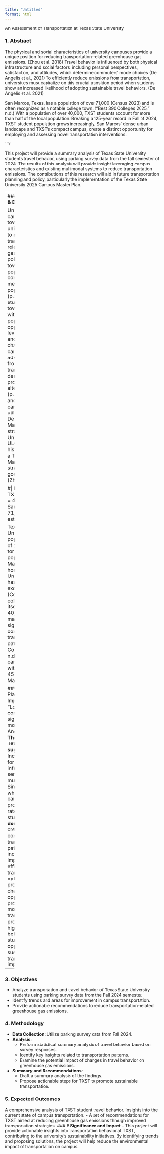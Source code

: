 ```yaml
---
title: "Untitled"
format: html
---
```


An Assessment of Transportation at Texas State University

### 1. **Abstract**
The physical and social characteristics of university campuses provide a unique position for reducing transportation-related greenhouse gas emissions. (Zhou et al. 2018) Travel behavior is influenced by both physical infrastructure and social factors, including personal perspectives, satisfaction, and attitudes, which determine commuters' mode choices (De Angelis et al., 2021) To efficiently reduce emissions from transportation, universities must capitalize on this crucial transition period when students show an increased likelihood of adopting sustainable travel behaviors. (De Angelis et al. 2021)

San Marcos, Texas, has a population of over 71,000 (Census 2023) and is often recognized as a notable college town. (“Best 390 Colleges 2025,” n.d.) With a population of over 40,000, TXST students account for more than half of the local population. Breaking a 125-year record in Fall of 2024, TXST student population grows increasingly. San Marcos’ dense urban landscape and TXST’s compact campus, create a distinct opportunity for employing and assessing novel transportation interventions.

```r

This project will provide a summary analysis of Texas State University students travel behavior, using parking survey data from the fall semester of 2024. The results of this analysis will provide insight leveraging campus characteristics and existing multimodal systems to reduce transportation emissions. The contributions of this research will aid in future transportation planning and policy, particularly the implementation of the Texas State University 2025 Campus Master Plan.

---
### 2. **Introduction & Background**

Universities campuses in college towns provide unique opportunities to reduce transportation-related greenhouse gas emissions other pollutants. College towns are small in population and more compact with a median student population of 33%(p.2) A population of students in a small town size combined with high student population create  opportunity to leverage physical and social characteristics of campus to reduce adverse impacts from increasing transportation demand by promoting active and alternative travel.(p.15) Universities and college towns can benefit from utilizing a Travel Demand Management strategy. Universities, such as ULCA, that have historically employed a Travel Demand Management strategies provide good examples.
(Zhou et al., 2018)

#| label: e629fa65
TXST_Fall_2024_pop = 40,678
San_Marcos_Pop = 71,569 (census estimate)



Texas State University student population in the fall of 2024 accounted for over half the local population. San Marcos, Texas, home to Texas State University (TXST), has a population exceeding 71,000 (Census 2023). As a college town, TXST itself hosts over 40,000 students, making it a significant contributor to local transportation patterns (“Best 390 Colleges 2025,” n.d.). TXST main campus is compact, with **259** building on 457 acre.(University Master Plan, )

### Transportation Planning Implications:
"Location and connectivity" significantly impact mode choice. 
(De Angelis et al., 2021)
**The high density at Texas State suggests:**
- Increased potential for "transport infrastructure and services" supporting multimodal travel
- Similar to findings where compact campus design promoted higher trip rates among students.
- **Higher density** likely creates more complex transportation patterns
	- May increase the importance of efficient multimodal transportation options
	- Could present both challenges and opportunities for promoting non-motorized transportation
This project aims to highlight the travel behavior of TXST students and explore opportunities for sustainable transportation improvements.


---
### 3. **Objectives**
- Analyze transportation and travel behavior of Texas State University students using parking survey data from the Fall 2024 semester.
- Identify trends and areas for improvement in campus transportation.
- Provide actionable recommendations to reduce transportation-related greenhouse gas emissions.


### 4. **Methodology**
   - **Data Collection**: Utilize parking survey data from Fall 2024.
   - **Analysis**:
     - Perform statistical summary analysis of travel behavior based on survey responses.
     - Identify key insights related to transportation patterns.
     - Examine the potential impact of changes in travel behavior on greenhouse gas emissions.
   - **Summary and Recommendations**:
     - Draft a summary analysis of the findings.
     - Propose actionable steps for TXST to promote sustainable transportation.

### 5. **Expected Outcomes**
A comprehensive analysis of TXST student travel behavior.
Insights into the current state of campus transportation.
   - A set of recommendations for TXST aimed at reducing greenhouse gas emissions through improved transportation strategies.
### 6.**Significance and Impact**
   - This project will provide actionable insights into transportation behavior at TXST, contributing to the university’s sustainability initiatives. By identifying trends and proposing solutions, the project will help reduce the environmental impact of transportation on campus.
